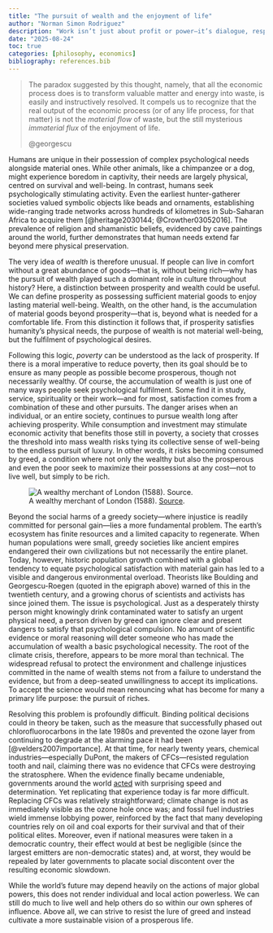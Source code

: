 ```yaml
---
title: "The pursuit of wealth and the enjoyment of life"
author: "Norman Simon Rodriguez"
description: "Work isn’t just about profit or power—it’s dialogue, responsibility, and ethics, as Switzerland’s home-based model shows."
date: "2025-08-24"
toc: true
categories: [philosophy, economics]
bibliography: references.bib
---
```


> The paradox suggested by this thought, namely, that all the economic process does is to transform valuable matter and energy into waste, is easily and instructively resolved. It compels us to recognize that the real output of the economic process (or of any life process, for that matter) is not the *material flow* of waste, but the still mysterious *immaterial flux* of the enjoyment of life.
>
> @georgescu

Humans are unique in their possession of complex psychological needs alongside material ones. While other animals, like a chimpanzee or a dog, might experience boredom in captivity, their needs are largely physical, centred on survival and well-being. In contrast, humans seek psychologically stimulating activity. Even the earliest hunter-gatherer societies valued symbolic objects like beads and ornaments, establishing wide-ranging trade networks across hundreds of kilometres in Sub-Saharan Africa to acquire them [@heritage2030144; @Crowther03052016]. The prevalence of religion and shamanistic beliefs, evidenced by cave paintings around the world, further demonstrates that human needs extend far beyond mere physical preservation.

The very idea of *wealth* is therefore unusual. If people can live in comfort without a great abundance of goods—that is, without being rich—why has the pursuit of wealth played such a dominant role in culture throughout history? Here, a distinction between prosperity and wealth could be useful. We can define prosperity as possessing sufficient material goods to enjoy lasting material well-being. Wealth, on the other hand, is the accumulation of material goods beyond prosperity—that is, beyond what is needed for a comfortable life. From this distinction it follows that, if prosperity satisfies humanity's physical needs, the purpose of wealth is not material well-being, but the fulfilment of psychological desires.

Following this logic, *poverty* can be understood as the lack of prosperity. If there is a moral imperative to reduce poverty, then its goal should be to ensure as many people as possible become prosperous, though not necessarily wealthy. Of course, the accumulation of wealth is just one of many ways people seek psychological fulfilment. Some find it in study, service, spirituality or their work—and for most, satisfaction comes from a combination of these and other pursuits. The danger arises when an individual, or an entire society, continues to pursue wealth long after achieving prosperity. While consumption and investment may stimulate economic activity that benefits those still in poverty, a society that crosses the threshold into mass wealth risks tying its collective sense of well-being to the endless pursuit of luxury. In other words, it risks becoming consumed by greed, a condition where not only the wealthy but also the prosperous and even the poor seek to maximize their possessions at any cost—not to live well, but simply to be rich.

![A wealthy merchant of London (1588). [Source](https://commons.wikimedia.org/wiki/File:Habit_of_a_wealthy_merchant_of_London_in_1588._Riche_marchand_de_Londres_(NYPL_b14140320-1638225).jpg).](habit-of-a-wealthy-merchant-of-london-in-1588-riche-marchand-de-londres-2a3ad5.jpg){fig-align="center"}

Beyond the social harms of a greedy society—where injustice is readily committed for personal gain—lies a more fundamental problem. The earth's ecosystem has finite resources and a limited capacity to regenerate. When human populations were small, greedy societies like ancient empires endangered their own civilizations but not necessarily the entire planet. Today, however, historic population growth combined with a global tendency to equate psychological satisfaction with material gain has led to a visible and dangerous environmental overload. Theorists like Boulding and Georgescu-Roegen (quoted in the epigraph above) warned of this in the twentieth century, and a growing chorus of scientists and activists has since joined them. The issue is psychological. Just as a desperately thirsty person might knowingly drink contaminated water to satisfy an urgent physical need, a person driven by greed can ignore clear and present dangers to satisfy that psychological compulsion. No amount of scientific evidence or moral reasoning will deter someone who has made the accumulation of wealth a basic psychological necessity. The root of the climate crisis, therefore, appears to be more moral than technical. The widespread refusal to protect the environment and challenge injustices committed in the name of wealth stems not from a failure to understand the evidence, but from a deep-seated unwillingness to accept its implications. To accept the science would mean renouncing what has become for many a primary life purpose: the pursuit of riches.

Resolving this problem is profoundly difficult. Binding political decisions could in theory be taken, such as the measure that successfully phased out chlorofluorocarbons in the late 1980s and prevented the ozone layer from continuing to degrade at the alarming pace it had been [@velders2007importance]. At that time, for nearly twenty years, chemical industries—especially DuPont, the makers of CFCs—resisted regulation tooth and nail, claiming there was no evidence that CFCs were destroying the stratosphere. When the evidence finally became undeniable, governments around the world [acted](https://en.wikipedia.org/wiki/Montreal_Protocol) with surprising speed and determination. Yet replicating that experience today is far more difficult. Replacing CFCs was relatively straightforward; climate change is not as immediately visible as the ozone hole once was; and fossil fuel industries wield immense lobbying power, reinforced by the fact that many developing countries rely on oil and coal exports for their survival and that of their political elites. Moreover, even if national measures were taken in a democratic country, their effect would at best be negligible (since the largest emitters are non-democratic states) and, at worst, they would be repealed by later governments to placate social discontent over the resulting economic slowdown.

While the world’s future may depend heavily on the actions of major global powers, this does not render individual and local action powerless. We can still do much to live well and help others do so within our own spheres of influence. Above all, we can strive to resist the lure of greed and instead cultivate a more sustainable vision of a prosperous life.
